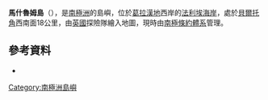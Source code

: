 {{coord|68|53|S|67|53|W|display=title}}

'''馬什魯姆島'''（{{lang-en|Mushroom Island}}），是[[南極洲|南極洲]]的島嶼，位於[[葛拉漢地|葛拉漢地]]西岸的[[法利埃海岸|法利埃海岸]]，處於[[貝爾托角|貝爾托角]]西南面18公里，由[[英國|英國]]探險隊繪入地圖，現時由[[南極條約體系|南極條約體系]]管理。

==參考資料==
*{{usgs-gazetteer}}

{{DEFAULTSORT:Mushroom Island}}
[[Category:南極洲島嶼|Category:南極洲島嶼]]


{{FallièresCoast-geo-stub}}